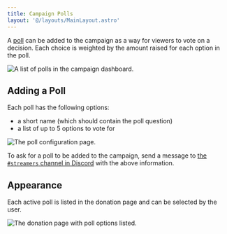 ```yaml
---
title: Campaign Polls
layout: '@/layouts/MainLayout.astro'
---
```



A [poll](https://info.tiltify.com/support/solutions/articles/43000011861-adding-incentives-polls) can be added to the campaign as a way for viewers to vote on a decision. Each choice is weighted by the amount raised for each option in the poll.

<img src={tiltify_polls_list} alt="A list of polls in the campaign dashboard."/>

## Adding a Poll

Each poll has the following options:
- a short name (which should contain the poll question)
- a list of up to 5 options to vote for

<img src={tiltify_polls_options} alt="The poll configuration page."/>

To ask for a poll to be added to the campaign, send a message to [the `#streamers` channel in Discord](https://discord.theframedrops.com) with the above information.

## Appearance

Each active poll is listed in the donation page and can be selected by the user.

<img src={active_poll} alt="The donation page with poll options listed."/>
